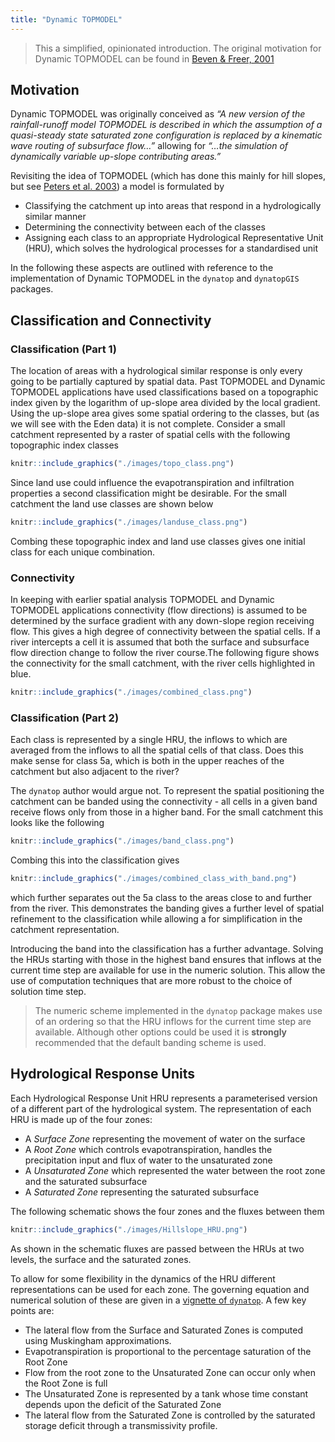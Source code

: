 ```yaml
---
title: "Dynamic TOPMODEL"
---
```


> This a simplified, opinionated introduction. The original motivation for
> Dynamic TOPMODEL can be found in  [Beven & Freer,
> 2001](https://doi.org/10.1002/hyp.252)

## Motivation

Dynamic TOPMODEL was originally conceived as *"A new version of the rainfall-runoff model TOPMODEL
is described in which the assumption of a quasi-steady state saturated zone
configuration is replaced by a kinematic wave routing of subsurface flow..."*
allowing for *"...the simulation of dynamically variable up-slope contributing
areas."*

Revisiting the idea of TOPMODEL (which has done this mainly for hill slopes, but
see [Peters et al. 2003](https://doi.org/10.1002/hyp.1128)) a
model is formulated by

- Classifying the catchment up into areas that respond in a hydrologically
  similar manner
- Determining the connectivity between each of the classes
- Assigning each class to an appropriate Hydrological Representative Unit
  (HRU), which solves the hydrological processes for a standardised unit

In the following these aspects are outlined with reference to the
implementation of Dynamic TOPMODEL in the `dynatop` and `dynatopGIS` packages.

## Classification and Connectivity

### Classification (Part 1)

The location of areas with a hydrological similar response is only every
going to be partially captured by spatial data. Past TOPMODEL and Dynamic
TOPMODEL applications have used classifications based on a topographic index
given by the logarithm of up-slope area divided by the local gradient. Using the
up-slope area gives some spatial ordering to the classes, but (as we will see
with the Eden data) it is not complete. Consider a
small catchment represented by a raster of spatial cells with the following topographic index classes

```r
knitr::include_graphics("./images/topo_class.png")
```

Since land use could influence the evapotranspiration and infiltration
properties a second classification might be desirable. For the
small catchment the land use classes are shown below

```r
knitr::include_graphics("./images/landuse_class.png")
```

Combing these topographic index and land use classes gives one initial class
for each unique combination.

### Connectivity

In keeping with earlier spatial analysis TOPMODEL and Dynamic TOPMODEL applications
connectivity (flow directions) is assumed to be determined by the surface
gradient with any down-slope region receiving flow. This gives a high degree of
connectivity between the spatial cells. If a river intercepts a cell it is
assumed that both the surface and subsurface flow direction change to follow
the river course.The following figure shows the
connectivity for the small catchment, with the river cells highlighted in blue.

```r
knitr::include_graphics("./images/combined_class.png")
```

### Classification (Part 2)

Each class is represented by a single HRU, the inflows to which are
averaged from the inflows to all the spatial cells of that class. 
Does this make sense for class 5a, which is both in the upper reaches
of the catchment but also adjacent to the river?

The `dynatop` author would argue not. To represent the spatial positioning the catchment can be banded using the connectivity - all cells
in a given band receive flows only from those in a higher band. For the small
catchment this looks like the following

```r
knitr::include_graphics("./images/band_class.png")
```

Combing this into the classification gives

```r
knitr::include_graphics("./images/combined_class_with_band.png")
```

which further separates out the 5a class to the areas close to and further
from the river. This demonstrates the banding gives a further level of spatial refinement to the
classification while allowing a for simplification in the catchment representation.

Introducing the band into the classification has a further advantage. Solving
the HRUs starting with those in the highest band ensures that inflows at the
current time step are available for use in the numeric solution. This allow the use of
computation techniques that are more robust to the choice of solution time step.

> The numeric scheme implemented in the `dynatop` package makes use of an
> ordering so that the HRU inflows for the current time step are available. Although
> other options could be used it is **strongly** recommended that the default
> banding scheme is used.

## Hydrological Response Units

Each Hydrological Response Unit HRU represents a parameterised version
of a different part of the hydrological system. The representation of each HRU
is made up of the four zones:

- A *Surface Zone* representing the movement of water on the surface
- A *Root Zone* which controls evapotranspiration, handles the precipitation
  input and flux of water to the unsaturated zone
- A *Unsaturated Zone* which represented the water between the root zone and
the saturated subsurface
- A *Saturated Zone* representing the saturated subsurface

The following schematic shows the four zones and the fluxes between them

```r
knitr::include_graphics("./images/Hillslope_HRU.png")
```

As shown in the schematic fluxes are passed between the HRUs at two levels,
the surface and the saturated zones. 

To allow for some flexibility in the dynamics of the HRU different
representations can be used for each zone. The governing equation and
numerical solution of these are given in a [vignette of `dynatop`](https://waternumbers.github.io/dynatop/articles/HRU.html). A few
key points are:

- The lateral flow from the Surface and Saturated Zones is computed using
  Muskingham approximations.
- Evapotranspiration is proportional to the percentage saturation of the Root
  Zone
- Flow from the root zone to the Unsaturated Zone can occur only when the Root
  Zone is full
- The Unsaturated Zone is represented by a tank whose time constant depends
  upon the deficit of the Saturated Zone
- The lateral flow from the Saturated Zone is controlled by the saturated
storage deficit through a transmissivity profile.

